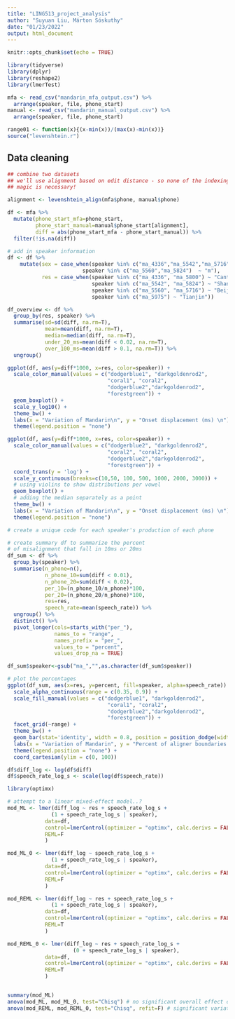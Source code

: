 ```yaml
---
title: "LING513_project_analysis"
author: "Suyuan Liu, Márton Sóskuthy"
date: "01/23/2022"
output: html_document
---
```


```r
knitr::opts_chunk$set(echo = TRUE)

library(tidyverse)
library(dplyr)
library(reshape2)
library(lmerTest)

mfa <- read_csv("mandarin_mfa_output.csv") %>%
  arrange(speaker, file, phone_start)
manual <- read_csv("mandarin_manual_output.csv") %>%
  arrange(speaker, file, phone_start)

range01 <- function(x){(x-min(x))/(max(x)-min(x))}
source("levenshtein.r")
```

## Data cleaning

```r
## combine two datasets
## we'll use alignment based on edit distance - so none of the indexing
## magic is necessary!

alignment <- levenshtein_align(mfa$phone, manual$phone)

df <- mfa %>%
  mutate(phone_start_mfa=phone_start,
         phone_start_manual=manual$phone_start[alignment],
         diff = abs(phone_start_mfa - phone_start_manual)) %>%
  filter(!is.na(diff))

# add in speaker information
df <- df %>%
    mutate(sex = case_when(speaker %in% c("ma_4336","ma_5542","ma_5716","ma_5800","ma_5975") ~ "f",
                        speaker %in% c("ma_5560","ma_5824")  ~ "m"),
           res = case_when(speaker %in% c("ma_4336", "ma_5800") ~ "Canto",
                           speaker %in% c("ma_5542", "ma_5824") ~ "Shanghai",
                           speaker %in% c("ma_5560", "ma_5716") ~ "Beijing",
                           speaker %in% c("ma_5975") ~ "Tianjin"))
```

```r
df_overview <- df %>%
  group_by(res, speaker) %>%
  summarise(sd=sd(diff, na.rm=T),
            mean=mean(diff, na.rm=T),
            median=median(diff, na.rm=T),
            under_20_ms=mean(diff < 0.02, na.rm=T),
            over_100_ms=mean(diff > 0.1, na.rm=T)) %>%
  ungroup()
```

```r
ggplot(df, aes(y=diff*1000, x=res, color=speaker)) +
  scale_color_manual(values = c("dodgerblue1", "darkgoldenrod2", 
                                "coral1", "coral2",
                                "dodgerblue2","darkgoldenrod2",
                                "forestgreen")) +
  geom_boxplot() +
  scale_y_log10() +
  theme_bw() + 
  labs(x = "Variation of Mandarin\n", y = "Onset displacement (ms) \n") +
  theme(legend.position = "none")
```

```r
ggplot(df, aes(y=diff*1000, x=res, color=speaker)) +
  scale_color_manual(values = c("dodgerblue2", "darkgoldenrod2", 
                                "coral2", "coral2",
                                "dodgerblue2","darkgoldenrod2",
                                "forestgreen")) +
  coord_trans(y = 'log') +
  scale_y_continuous(breaks=c(10,50, 100, 500, 1000, 2000, 3000)) +
  # using violins to show distributions per vowel
  geom_boxplot() +
  # adding the median separately as a point
  theme_bw() + 
  labs(x = "Variation of Mandarin\n", y = "Onset displacement (ms) \n") +
  theme(legend.position = "none")
```

```r
# create a unique code for each speaker's production of each phone

# create summary df to summarize the percent 
# of misalignment that fall in 10ms or 20ms
df_sum <- df %>%
  group_by(speaker) %>%
  summarise(n_phone=n(),
            n_phone_10=sum(diff < 0.01),
            n_phone_20=sum(diff < 0.02),
            per_10=(n_phone_10/n_phone)*100,
            per_20=(n_phone_20/n_phone)*100,
            res=res,
            speech_rate=mean(speech_rate)) %>%
  ungroup() %>%
  distinct() %>%
  pivot_longer(cols=starts_with("per_"),
               names_to = "range",
               names_prefix = "per_",
               values_to = "percent",
               values_drop_na = TRUE)

df_sum$speaker<-gsub("ma_","",as.character(df_sum$speaker))

# plot the percentages
ggplot(df_sum, aes(x=res, y=percent, fill=speaker, alpha=speech_rate)) + 
  scale_alpha_continuous(range = c(0.35, 0.9)) +
  scale_fill_manual(values = c("dodgerblue1", "darkgoldenrod2", 
                                "coral1", "coral2",
                                "dodgerblue2","darkgoldenrod2",
                                "forestgreen")) +
  facet_grid(~range) +
  theme_bw() + 
  geom_bar(stat='identity', width = 0.8, position = position_dodge(width = 0.9)) +
  labs(x = "Variation of Mandarin", y = "Percent of aligner boundaries \n within threshold of human placement") +
  theme(legend.position = "none") +
  coord_cartesian(ylim = c(0, 100))
```


```r
df$diff_log <- log(df$diff)
df$speech_rate_log_s <- scale(log(df$speech_rate))

library(optimx)

# attempt to a linear mixed-effect model..?
mod_ML <- lmer(diff_log ~ res + speech_rate_log_s +
              (1 + speech_rate_log_s | speaker),
            data=df,
            control=lmerControl(optimizer = "optimx", calc.derivs = FALSE, optCtrl = list(method = "nlminb", starttests = FALSE, kkt = FALSE)),
            REML=F
            )

mod_ML_0 <- lmer(diff_log ~ speech_rate_log_s +
              (1 + speech_rate_log_s | speaker),
            data=df,
            control=lmerControl(optimizer = "optimx", calc.derivs = FALSE, optCtrl = list(method = "nlminb", starttests = FALSE, kkt = FALSE)),
            REML=F
            )

mod_REML <- lmer(diff_log ~ res + speech_rate_log_s +
              (1 + speech_rate_log_s | speaker),
            data=df,
            control=lmerControl(optimizer = "optimx", calc.derivs = FALSE, optCtrl = list(method = "nlminb", starttests = FALSE, kkt = FALSE)),
            REML=T
            )

mod_REML_0 <- lmer(diff_log ~ res + speech_rate_log_s +
                     (0 + speech_rate_log_s | speaker),
            data=df,
            control=lmerControl(optimizer = "optimx", calc.derivs = FALSE, optCtrl = list(method = "nlminb", starttests = FALSE, kkt = FALSE)),
            REML=T
            )


summary(mod_ML)
anova(mod_ML, mod_ML_0, test="Chisq") # no significant overall effect of variety
anova(mod_REML, mod_REML_0, test="Chisq", refit=F) # significant variation across participants
```

